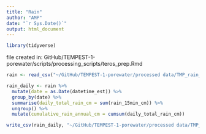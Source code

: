 ```yaml
---
title: "Rain"
author: "AMP"
date: "`r Sys.Date()`"
output: html_document
---
```


```r
library(tidyverse)
```



file created in: GitHub/TEMPEST-1-porewater/scripts/processing_scripts/teros_prep.Rmd

```r
rain <- read_csv("~/GitHub/TEMPEST-1-porewater/processed data/TMP_rain_2022-2023.csv")

```

```r

rain_daily <- rain %>%
  mutate(date = as.Date(datetime_est)) %>%
  group_by(date) %>%
  summarise(daily_total_rain_cm = sum(rain_15min_cm)) %>%
  ungroup() %>%
  mutate(cumulative_rain_annual_cm = cumsum(daily_total_rain_cm))

write_csv(rain_daily, "~/GitHub/TEMPEST-1-porewater/processed data/TMP_rain_dailyavg_2022-2023.csv")
```